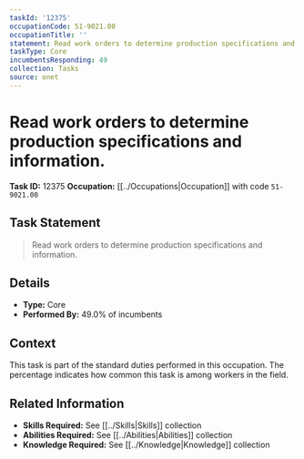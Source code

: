 ```yaml
---
taskId: '12375'
occupationCode: 51-9021.00
occupationTitle: ''
statement: Read work orders to determine production specifications and information.
taskType: Core
incumbentsResponding: 49
collection: Tasks
source: onet
---
```

# Read work orders to determine production specifications and information.

**Task ID:** 12375
**Occupation:** [[../Occupations|Occupation]] with code `51-9021.00`

## Task Statement

> Read work orders to determine production specifications and information.

## Details

- **Type:** Core
- **Performed By:** 49.0% of incumbents

## Context

This task is part of the standard duties performed in this occupation. The percentage indicates how common this task is among workers in the field.

## Related Information

- **Skills Required:** See [[../Skills|Skills]] collection
- **Abilities Required:** See [[../Abilities|Abilities]] collection
- **Knowledge Required:** See [[../Knowledge|Knowledge]] collection

